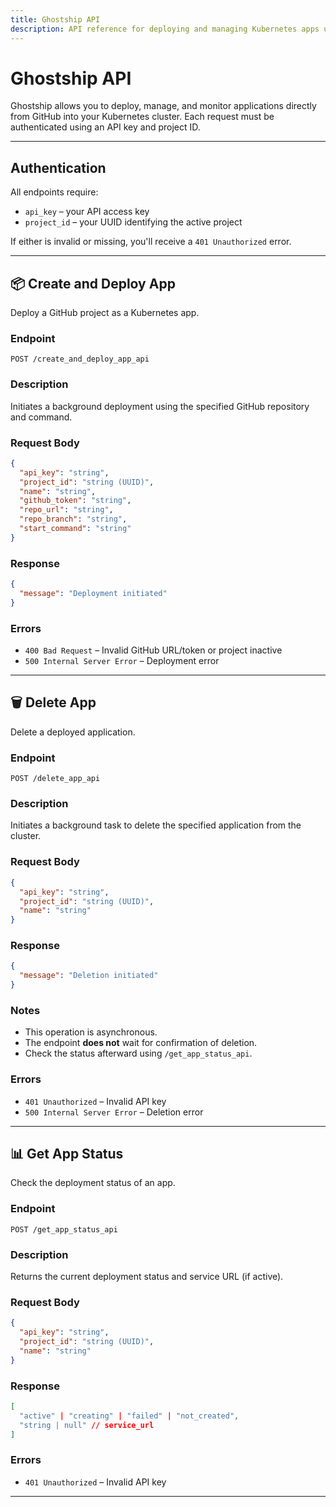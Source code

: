 ```yaml
---
title: Ghostship API
description: API reference for deploying and managing Kubernetes apps using Ghostship.
---
```


# Ghostship API

Ghostship allows you to deploy, manage, and monitor applications directly from GitHub into your Kubernetes cluster. Each request must be authenticated using an API key and project ID.

---

## Authentication

All endpoints require:

- `api_key` – your API access key
- `project_id` – your UUID identifying the active project

If either is invalid or missing, you'll receive a `401 Unauthorized` error.

---

## 📦 Create and Deploy App

Deploy a GitHub project as a Kubernetes app.

### Endpoint

```http
POST /create_and_deploy_app_api
````

### Description

Initiates a background deployment using the specified GitHub repository and command.

### Request Body

```json
{
  "api_key": "string",
  "project_id": "string (UUID)",
  "name": "string",
  "github_token": "string",
  "repo_url": "string",
  "repo_branch": "string",
  "start_command": "string"
}
```

### Response

```json
{
  "message": "Deployment initiated"
}
```

### Errors

* `400 Bad Request` – Invalid GitHub URL/token or project inactive
* `500 Internal Server Error` – Deployment error

---

## 🗑️ Delete App

Delete a deployed application.

### Endpoint

```http
POST /delete_app_api
```

### Description

Initiates a background task to delete the specified application from the cluster.

### Request Body

```json
{
  "api_key": "string",
  "project_id": "string (UUID)",
  "name": "string"
}
```

### Response

```json
{
  "message": "Deletion initiated"
}
```

### Notes

* This operation is asynchronous.
* The endpoint **does not** wait for confirmation of deletion.
* Check the status afterward using `/get_app_status_api`.

### Errors

* `401 Unauthorized` – Invalid API key
* `500 Internal Server Error` – Deletion error

---

## 📊 Get App Status

Check the deployment status of an app.

### Endpoint

```http
POST /get_app_status_api
```

### Description

Returns the current deployment status and service URL (if active).

### Request Body

```json
{
  "api_key": "string",
  "project_id": "string (UUID)",
  "name": "string"
}
```

### Response

```json
[
  "active" | "creating" | "failed" | "not_created",
  "string | null" // service_url
]
```

### Errors

* `401 Unauthorized` – Invalid API key

---
